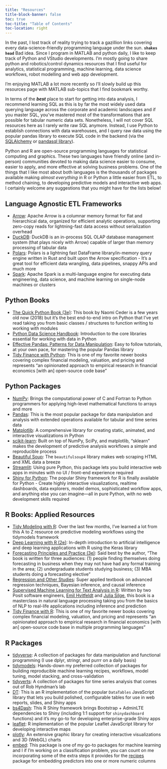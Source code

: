 ```yaml
---
title: "Resources"
title-block-banner: false
toc: true
toc-title: "Table of Contents"
toc-location: right
---
```


In the past, I lost track of reality trying to track a gazillion links covering every data-science-friendly programming language under the sun. **`shakes head`** Bad idea. Since I program in MATLAB and python daily, I like to keep track of Python and VStudio developments. I'm mostly going to share python and robotics/control dynamics resources that I find useful for analytics, statistical programming, machine learning, data science workflows, robot modelling and web app development. 

I'm enjoying MATLAB a lot more recently so I'll slowly build up this resources page with MATLAB sub-topics that I find bookmark worthy.

In terms of the _**best**_ place to start for getting into data analysis, I recommend learning SQL as this is by far the most widely used data querying language across the corporate and academic landscapes and if you master SQL, you've mastered most of the transformations that are possible for tabular numeric data sets. Nonetheless, I will not cover SQL resources here as I rarely write raw SQL anymore. Instead, I use Python to establish connections with data warehouses, and I query raw data using the popular pandas library to execute SQL code in the backend (via the [SQLAlchemy](https://docs.sqlalchemy.org/) or [pandasql library](https://pypi.org/project/pandasql/)).


Python and R are open-source programming languages for statistical computing and graphics. These two languages have friendly online (and in-person) communities devoted to making data science easier to consume, easier to apply, and more effective at solving business problems. One of the things that I like most about both languages is the thousands of packages available making *almost everything* in R or Python a little easier from ETL, to method chaining, to developing predictive models and interactive web apps. I certainly welcome any suggestions that you might have for the lists below!

## Language Agnostic ETL Frameworks

* [Arrow](https://arrow.apache.org/): Apache Arrow is a columnar memory format for flat and hierarchical data, organized for efficient analytic operations, supporting zero-copy reads for lightning-fast data access without serialization overhead
* [DuckDB](https://duckdb.org/): DuckDB is an in-process SQL OLAP database management system (that plays nicely with Arrow) capable of larger than memory processing of tabular data
* [Polars](https://www.pola.rs/): Polars is a lightning fast DataFrame library/in-memory query engine written in Rust and built upon the Arrow specification - It's a great tool for efficient data wrangling, data pipelines, snappy APIs and much more
* [Spark](https://spark.apache.org/): Apache Spark is a multi-language engine for executing data engineering, data science, and machine learning on single-node machines or clusters

## Python Books

* [The Quick Python Book (3e)](https://www.manning.com/books/the-quick-python-book-third-edition): This book by Naomi Ceder is a few years old now (2018) but it's the best end-to-end intro on Python that I've yet read taking you from basic classes / structures to function writing to working with modules
* [Python Data Science Handbook](https://jakevdp.github.io/PythonDataScienceHandbook/): Introduction to the core libraries essential for working with data in Python
* [Effective Pandas: Patterns for Data Manipulation](https://www.amazon.com/Effective-Pandas-Patterns-Manipulation-Treading/dp/B09MYXXSFM): Easy to follow tutorials, at your own pace, for mastering the popular Pandas library
* [Tidy Finance with Python](https://www.tidy-finance.org/python/): This is one of my favorite newer books covering complex financial modeling, valuation, and pricing and represents "an opinionated approach to empirical research in financial economics [with an] open-source code base"

## Python Packages

* [NumPy](https://numpy.org/): Brings the computational power of C and Fortran to Python programmers for applying high-level mathematical functions to arrays and more
* [Pandas](https://pandas.pydata.org/): This is the most popular package for data manipulation and analysis with extended operations available for tabular and time series data
* [Matplotlib](https://matplotlib.org/): A comprehensive library for creating static, animated, and interactive visualizations in Python
* [scikit-learn](https://scikit-learn.org/stable/): Built on top of NumPy, SciPy, and matplotlib, "sklearn" makes the development of predictive analysis workflows a simple and reproducible process
* [Beautiful Soup](https://www.crummy.com/software/BeautifulSoup/): The `beautifulsoup4` library makes web scraping HTML and XML data a breeze
* [Streamlit](https://streamlit.io/): Using pure Python, this package lets you build interactive web apps in minutes with no UI / front-end experience required
* [Shiny for Python](https://shiny.posit.co/py/): The popular Shiny framework for R is finally available for Python - Create highly interactive visualizations, realtime dashboards, data explorers, model demos, sophisticated workflow apps, and anything else you can imagine—all in pure Python, with no web development skills required

## R Books: Applied Resources

* [Tidy Modeling with R](https://www.tmwr.org/): Over the last few months, I've learned a lot from this A to Z resource on predictive modeling workflows using the tidymodels framework
* [Deep Learning with R (2e)](https://www.manning.com/books/deep-learning-with-r-second-edition): In-depth introduction to artificial intelligence and deep learning applications with R using the Keras library
* [Forecasting Principles and Practice (3e)](https://otexts.com/fpp3/): Said best by the author, "The book is written for three audiences: (1) people finding themselves doing forecasting in business when they may not have had any formal training in the area; (2) undergraduate students studying business; (3) MBA students doing a forecasting elective"
* [Regression and Other Studies](https://www.cambridge.org/core/books/regression-and-other-stories/DD20DD6C9057118581076E54E40C372C): Super applied textbook on advanced regression techniques, Bayesian inference, and causal inference
* [Supervised Machine Learning for Text Analysis in R](https://smltar.com/): Written by two Posit software engineers, [Emil Hvitfeldt](https://emilhvitfeldt.com/) and [Julia Silge](https://juliasilge.com/), this book is a masterclass in natural language processing taking you from the basics of NLP to real-life applications including inference and prediction
* [Tidy Finance with R](https://www.tidy-finance.org/r/): This is one of my favorite newer books covering complex financial modeling, valuation, and pricing and represents "an opinionated approach to empirical research in financial economics [with an] open-source code base in multiple programming languages"

## R Packages

* [tidyverse](https://www.tidyverse.org/): A collection of packages for data manipulation and functional programming (I use dplyr, stringr, and purrr on a daily basis)
* [tidymodels](https://www.tidymodels.org/): Hands-down my preferred collection of packages for building reproducible machine learning recipes, workflows, model tuning, model stacking, and cross-validation
* [tidyverts](https://tidyverts.org/): A collection of packages for time series analysis that comes out of Rob Hyndman's lab
* [DT](https://rstudio.github.io/DT/): This is an R implementation of the popular `DataTables` JavaScript library that lets you build polished, configurable tables for use in web reports, slides, and Shiny apps
* [bs4Dash](https://bs4dash.rinterface.com/): This R Shiny framework brings Bootstrap + AdminLTE dependencies to Shiny (including 1:1 support for `shinydashboard` functions) and it's my go-to for developing enterprise-grade Shiny apps
* [leaflet](https://rstudio.github.io/leaflet/): R implementation of the popular Leaflet JavaScript library for developing interactive maps
* [plotly](https://plotly.com/r/): An extensive graphic library for creating interactive visualizations and 3D (WebGL) charts
* [embed](https://embed.tidymodels.org/): This package is one of my go-to packages for machine learning and I if I'm working on a classification problem, you can count on me incorporating some of the extra steps it provides for the [recipes](https://recipes.tidymodels.org/) package for embedding predictors into one or more numeric columns


```{=html}
<script>
const tooltipTriggerList = document.querySelectorAll('[data-bs-toggle="tooltip"]')
const tooltipList = [...tooltipTriggerList].map(tooltipTriggerEl => new bootstrap.Tooltip(tooltipTriggerEl))
</script>
<style>
div#quarto-sidebar-glass { display: none !important; }
ul.navbar-nav.navbar-nav-scroll { -webkit-flex-direction: row !important; }
/* #quarto-sidebar { padding: 5px; }
#quarto-sidebar > * { padding: 5px; }
div.sidebar-menu-container > * { padding: 5px 5px 5px 5px; }
#quarto-margin-sidebar { padding: 40px; } */
</style>
```